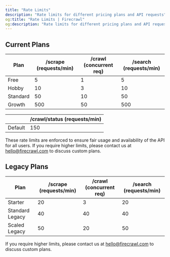 ```yaml
---
title: "Rate Limits"
description: "Rate limits for different pricing plans and API requests"
og:title: "Rate Limits | Firecrawl"
og:description: "Rate limits for different pricing plans and API requests"
---
```


## Current Plans

| Plan       | /scrape (requests/min) | /crawl (concurrent req) | /search (requests/min) |
|------------|------------------------|-----------------------|------------------------|
| Free       | 5                     | 1                     | 5                      |
| Hobby      | 10                    | 3                     | 10                     |
| Standard        | 50                    | 10                    | 50                     |
| Growth | 500                   | 50                  | 500                   |




|        | /crawl/status (requests/min) |
|------------|-----------------------------|
| Default    | 150                         |

These rate limits are enforced to ensure fair usage and availability of the API for all users. If you require higher limits, please contact us at [hello@firecrawl.com](mailto:hello@firecrawl.com) to discuss custom plans.

## Legacy Plans

| Plan             | /scrape (requests/min) | /crawl (concurrent req) | /search (requests/min) |
|------------------|------------------------|-------------------------|------------------------|
| Starter          | 20                     | 3                       | 20                     |
| Standard Legacy  | 40                     | 40                      | 40                     |
| Scaled Legacy    | 50                    | 20                     | 50                    |

If you require higher limits, please contact us at [hello@firecrawl.com](mailto:hello@firecrawl.com) to discuss custom plans.
